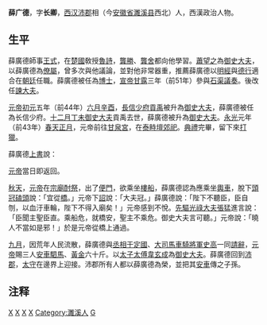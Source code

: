 {{unreferenced|time=2013-05-11T08:59:52+00:00}}
'''薛广德'''，字'''长卿'''，[[西汉|西汉]][[沛郡|沛郡]]相（今[[安徽省|安徽省]][[濉溪县|濉溪县]]西北）人，西漢政治人物。

==生平==

薛廣德師事[[王式_(漢朝)|王式]]，在[[楚國|楚國]]敎授[[魯詩|魯詩]]，[[龔勝|龔勝]]、[[龔舍|龔舍]]都向他學習。[[蕭望之|蕭望之]]為[[御史大夫|御史大夫]]，以薛廣德為[[僚屬|僚屬]]，曾多次與他議論，並對他非常器重，推薦薛廣德以[[明經|明經]]與[[德行|德行]]適合在[[朝廷|朝廷]]任職。薛廣德被任為[[博士|博士]]，[[漢宣帝|宣帝]][[甘露|甘露]]三年（前51年）參與[[石渠議奏|石渠議奏]]。後改任[[諫大夫|諫大夫]]。

[[漢元帝|元帝]][[初元|初元]]五年（前44年）[[六月|六月]][[辛酉|辛酉]]，[[長信少府|長信少府]][[貢禹|貢禹]]被升為[[御史大夫|御史大夫]]，薛廣德被任為长信少府。[[十二月|十二月]][[丁未|丁未]][[御史大夫|御史大夫]]貢禹去世，薛廣德被升為[[御史大夫|御史大夫]]。[[永光_(西汉)|永光]]元年（前43年）[[春天|春天]][[正月|正月]]，元帝前往[[甘泉宮|甘泉宮]]，在[[泰畤壇|泰畤壇]][[郊祀|郊祀]]。[[典禮|典禮]]完畢，留下來[[打獵|打獵]]。

薛廣德[[上書|上書]]說：

{{quote|<br /><blockquote>竊見關東困極，人民流離；陛下日撞亡秦之鍾，聽鄭、衞之樂，臣誠悼之。今士卒暴露，從官勞倦，願陛下亟反宮，思與百姓同憂樂。天下幸甚！</blockquote>
}}

[[漢元帝|元帝]]當日即返回。

[[秋天|秋天]]，[[漢元帝|元帝]]在[[宗廟|宗廟]][[酎祭|酎祭]]，出了[[便門|便門]]，欲乘坐[[樓船|樓船]]，薛廣德認為應乘坐[[輿車|輿車]]，脫下[[頭冠|頭冠]][[磕頭|磕頭]]說：「宜從[[橋|橋]]。」元帝下[[詔|詔]]說：「大夫冠。」薛廣德說：「陛下不聽臣，臣自刎，以血汙車輪，陛下不得入廟矣！」元帝感到不悅。[[先驅|先驅]][[光祿大夫|光祿大夫]][[張猛_(西漢)|張猛]]進言說：「臣聞主聖臣直。乘船危，就橋安，聖主不乘危。御史大夫言可聽。」元帝說：「曉人不當如是邪！」於是元帝從橋上通過。

[[九月|九月]]，因荒年人民流散，薛廣德與[[丞相|丞相]][[于定國|于定國]]、[[大司馬|大司馬]][[車騎將軍|車騎將軍]][[史高|史高]]一同[[請辭|請辭]]，[[漢元帝|元帝]]賜三人[[安車|安車]][[駟馬|駟馬]]、[[黃金|黃金]]六十斤。以[[太子太傅|太子太傅]][[韋玄成|韋玄成]]為[[御史大夫|御史大夫]]。薛廣德回到[[沛郡|沛郡]]，[[太守|太守]]在邊界上迎接。沛郡所有人都以薛廣德為榮，並把其[[安車|安車]]傳之子孫。

== 注释 ==

{{Reflist}}

{{start box}}
{{s-before|[[贡禹|贡禹]]}}
{{s-title|[[西汉|西汉]][[御史大夫|御史大夫]]|前44年—前43年}}
{{s-after|[[韋玄成|韋玄成]]}}
{{end box}}

[[Category:西漢博士|X]]
[[Category:西漢諫大夫|X]]
[[Category:西漢長信少府|X]]
[[Category:西漢御史大夫|X]]
[[Category:濉溪人|Category:濉溪人]]
[[Category:薛姓|G]]